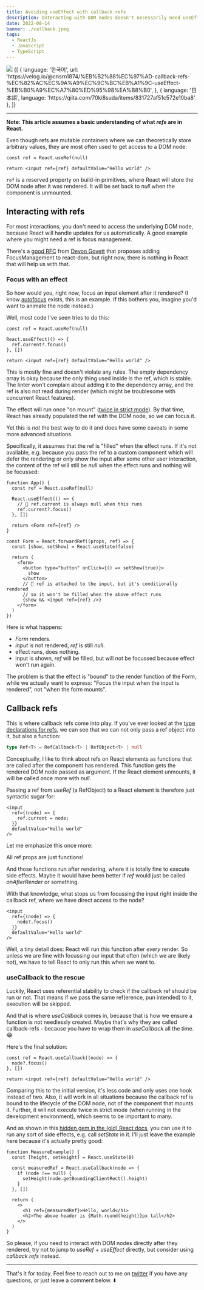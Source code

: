 ```yaml
---
title: Avoiding useEffect with callback refs
description: Interacting with DOM nodes doesn't necessarily need useEffect
date: 2022-08-14
banner: ./callback.jpeg
tags:
  - ReactJs
  - JavaScript
  - TypeScript
---
```



<img src="./callback.jpeg" />

<Attribution name="Annie Spratt" url="https://unsplash.com/@anniespratt" />

<Translations>
  {[
    {
      language: '한국어',
      url: 'https://velog.io/@cnsrn1874/%EB%B2%88%EC%97%AD-callback-refs-%EC%82%AC%EC%9A%A9%EC%9C%BC%EB%A1%9C-useEffect-%EB%B0%A9%EC%A7%80%ED%95%98%EA%B8%B0',
    },
    {
      language: '日本語',
      language: 'https://qiita.com/70ki8suda/items/831727af51c572e10ba8'
    },
  ]}
</Translations>

---

**Note: This article assumes a basic understanding of what _refs_ are in React.**

Even though refs are mutable containers where we can theoretically store arbitrary values, they are most often used to get access to a DOM node:

```jsx:title=a-basic-ref
const ref = React.useRef(null)

return <input ref={ref} defaultValue="Hello world" />
```

`ref` is a reserved property on build-in primitives, where React will store the DOM node after it was rendered. It will be set back to _null_ when the component is unmounted.

## Interacting with refs

For most interactions, you don't need to access the underlying DOM node, because React will handle updates for us automatically. A good example where you might need a ref is focus management.

There's a [good RFC](https://github.com/devongovett/rfcs-1/blob/patch-1/text/2019-focus-management.md) from [Devon Govett](https://twitter.com/devongovett) that proposes adding FocusManagement to react-dom, but right now, there is nothing in React that will help us with that.

### Focus with an effect

So how would you, right now, focus an input element after it rendered? (I know [autofocus](https://developer.mozilla.org/en-US/docs/Web/HTML/Global_attributes/autofocus) exists, this is an example. If this bothers you, imagine you'd want to animate the node instead.)

Well, most code I've seen tries to do this:

```jsx:title=focus-an-input {3-5}
const ref = React.useRef(null)

React.useEffect(() => {
  ref.current?.focus()
}, [])

return <input ref={ref} defaultValue="Hello world" />
```

This is mostly fine and doesn't violate any rules. The empty dependency array is okay because the only thing used inside is the ref, which is stable. The linter won't complain about adding it to the dependency array, and the ref is also not read during render (which might be troublesome with concurrent React features).

The effect will run once "on mount" ([twice in strict mode](https://reactjs.org/docs/strict-mode.html#ensuring-reusable-state)). By that time, React has already populated the ref with the DOM node, so we can focus it.

Yet this is _not_ the best way to do it and does have some caveats in some more advanced situations.

Specifically, it assumes that the ref is "filled" when the effect runs. If it's not available, e.g. because you pass the ref to a custom component which will defer the rendering or only show the input after some other user interaction, the content of the ref will still be _null_ when the effect runs and nothing will be focussed:

```jsx:title=custom-form {5-6,20-22}
function App() {
  const ref = React.useRef(null)

  React.useEffect(() => {
    // 🚨 ref.current is always null when this runs
    ref.current?.focus()
  }, [])

  return <Form ref={ref} />
}

const Form = React.forwardRef((props, ref) => {
  const [show, setShow] = React.useState(false)

  return (
    <form>
      <button type="button" onClick={() => setShow(true)}>
        show
      </button>
      // 🧐 ref is attached to the input, but it's conditionally rendered
      // so it won't be filled when the above effect runs
      {show && <input ref={ref} />}
    </form>
  )
})
```

Here is what happens:

- _Form_ renders.
- _input_ is not rendered, _ref_ is still _null_.
- effect runs, does nothing.
- input is shown, _ref_ will be filled, but will not be focussed because effect won't run again.

The problem is that the effect is "bound" to the render function of the Form, while we actually want to express: "Focus the input when the input is rendered", not "when the form mounts".

## Callback refs

This is where callback refs come into play. If you've ever looked at the [type declarations for refs](https://github.com/DefinitelyTyped/DefinitelyTyped/blob/fc9b16957473f81a1d708e6948b8d61e292aeb58/types/react/v17/index.d.ts#L85), we can see that we can not only pass a ref object into it, but also a function:

```ts
type Ref<T> = RefCallback<T> | RefObject<T> | null
```

Conceptually, I like to think about refs on React elements as functions that are called after the component has rendered. This function gets the rendered DOM node passed as argument. If the React element unmounts, it will be called once more with _null_.

Passing a ref from _useRef_ (a RefObject) to a React element is therefore just syntactic sugar for:

```jsx:title=callback-ref {2-4}
<input
  ref={(node) => {
    ref.current = node;
  }}
  defaultValue="Hello world"
/>
```

Let me emphasize this once more:

<Highlight>All ref props are just functions!</Highlight>

And those functions run after rendering, where it is totally fine to execute side effects. Maybe it would have been better if _ref_ would just be called _onAfterRender_ or something.

With that knowledge, what stops us from focussing the input right inside the callback ref, where we have direct access to the node?

```jsx:title=focus-with-callback-ref {2-4}
<input
  ref={(node) => {
    node?.focus()
  }}
  defaultValue="Hello world"
/>
```

Well, a tiny detail does: React will run this function after _every_ render. So unless we are fine with focussing our input that often (which we are likely not), we have to tell React to only run this when we want to.

### useCallback to the rescue

Luckily, React uses referential stability to check if the callback ref should be run or not. That means if we pass the same ref(erence, pun intended) to it, execution will be skipped.

And that is where _useCallback_ comes in, because that is how we ensure a function is not needlessly created. Maybe that's why they are called callback-refs - because you have to wrap them in _useCallback_ all the time. 😂

Here's the final solution:

```jsx:title=callback-ref-with-use-callback {1-3}
const ref = React.useCallback((node) => {
  node?.focus()
}, [])

return <input ref={ref} defaultValue="Hello world" />
```

Comparing this to the initial version, it's less code and only uses one hook instead of two. Also, it will work in all situations because the callback ref is bound to the lifecycle of the DOM node, not of the component that mounts it. Further, it will not execute twice in strict mode (when running in the development environment), which seems to be important to many.

And as shown in this [hidden gem in the (old) React docs](https://reactjs.org/docs/hooks-faq.html#how-can-i-measure-a-dom-node), you can use it to run any sort of side effects, e.g. call _setState_ in it. I'll just leave the example here because it's actually pretty good:

```jsx:title=measure-a-dom-node
function MeasureExample() {
  const [height, setHeight] = React.useState(0)

  const measuredRef = React.useCallback(node => {
    if (node !== null) {
      setHeight(node.getBoundingClientRect().height)
    }
  }, [])

  return (
    <>
      <h1 ref={measuredRef}>Hello, world</h1>
      <h2>The above header is {Math.round(height)}px tall</h2>
    </>
  )
}
```

So please, if you need to interact with DOM nodes directly after they rendered, try not to jump to _useRef_ + _useEffect_ directly, but consider using _callback refs_ instead.

---

That's it for today. Feel free to reach out to me on [twitter](https://twitter.com/tkdodo)
if you have any questions, or just leave a comment below. ⬇️

<Comments />

